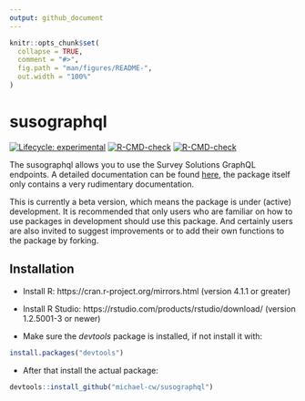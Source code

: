 ```yaml
---
output: github_document
---
```


<!-- README.md is generated from README.Rmd. Please edit that file -->

```r
knitr::opts_chunk$set(
  collapse = TRUE,
  comment = "#>",
  fig.path = "man/figures/README-",
  out.width = "100%"
)
```

# susographql

<!-- badges: start -->
[![Lifecycle: experimental](https://img.shields.io/badge/lifecycle-experimental-orange.svg)](https://lifecycle.r-lib.org/articles/stages.html#experimental)
[![R-CMD-check](https://github.com/michael-cw/susographql/workflows/R-CMD-check/badge.svg)](https://github.com/michael-cw/susographql/actions)
[![R-CMD-check](https://github.com/michael-cw/susographql/actions/workflows/R-CMD-check.yaml/badge.svg)](https://github.com/michael-cw/susographql/actions/workflows/R-CMD-check.yaml)
<!-- badges: end -->

The susographql allows you to use the Survey Solutions GraphQL endpoints. A detailed documentation can be found [here](https://demo.mysurvey.solutions/graphql/), the package itself only contains a very rudimentary documentation. 

This is currently a beta version, which means the package is under (active) development. It is recommended that only users who are familiar on how to use packages in development should use this package. And certainly users are also invited to suggest improvements or to add their own functions to the package by forking.

## Installation

* Install R: https://cran.r-project.org/mirrors.html (version 4.1.1 or greater)

* Install R Studio: https://rstudio.com/products/rstudio/download/ (version 1.2.5001-3 or newer)

* Make sure the *devtools* package is installed, if not install it with:

```r
install.packages("devtools")

```


* After that install the actual package:

```r
devtools::install_github("michael-cw/susographql")

```

